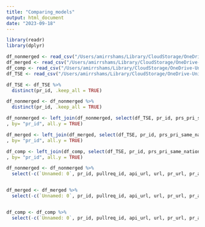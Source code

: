```yaml
---
title: "Comparing_models"
output: html_document
date: "2023-09-18"
---
```


```r
library(readr)
library(dplyr)

```

```r
df_nonmerged <- read_csv("/Users/amirrshams/Library/CloudStorage/OneDrive-UniversityofWaterloo/Thesis/Dataset/Dataset/Non_Merged/Sample/temp/Sample_10000_manual.csv")
df_merged <- read_csv("/Users/amirrshams/Library/CloudStorage/OneDrive-UniversityofWaterloo/Thesis/Dataset/Dataset/Merged/pr_merged_final_April_2023.csv")
df_comp <- read_csv("/Users/amirrshams/Library/CloudStorage/OneDrive-UniversityofWaterloo/Thesis/Dataset/Dataset/pr_final_April_2023.csv")
df_TSE <- read_csv("/Users/amirrshams/Library/CloudStorage/OneDrive-UniversityofWaterloo/Thesis/Dataset/Reza's Dataset/TSE paper/2020-TSE-Developers-Perceptible-Ethnicity-and-PR-evaluation-main/Dataset/pull_requests.csv")
```

```r
df_TSE <- df_TSE %>%
  distinct(pr_id, .keep_all = TRUE)

df_nonmerged <- df_nonmerged %>%
  distinct(pr_id, .keep_all = TRUE)
```

```r
df_nonmerged <- left_join(df_nonmerged, select(df_TSE, pr_id, prs_pri_same_nationality, prs_experience, prs_succ_rate, prs_popularity, prs_watched_repo, prs_followed_pri, prs_tenure_mnth, prs_main_team_member)
, by= "pr_id", all.y = TRUE)
```

```r
df_merged <- left_join(df_merged, select(df_TSE, pr_id, prs_pri_same_nationality, prs_experience, prs_succ_rate, prs_popularity, prs_watched_repo, prs_followed_pri, prs_tenure_mnth, prs_main_team_member)
, by= "pr_id", all.y = TRUE)

df_comp <- left_join(df_comp, select(df_TSE, pr_id, prs_pri_same_nationality, prs_experience, prs_succ_rate, prs_popularity, prs_watched_repo, prs_followed_pri, prs_tenure_mnth, prs_main_team_member)
, by= "pr_id", all.y = TRUE)
```

```r
df_nonmerged <- df_nonmerged %>%
  select(-c(`Unnamed: 0`, pr_id, pullreq_id, api_url, url, pr_url, pr_api_url, author_id, author_desc_body, closer_id, comments, created_at, closed_at))


df_merged <- df_merged %>%
  select(-c(`Unnamed: 0`, pr_id, pullreq_id, api_url, url, pr_url, pr_api_url, author_id, author_desc_body, closer_id, comments, created_at, closed_at))


df_comp <- df_comp %>%
  select(-c(`Unnamed: 0`, pr_id, pullreq_id, api_url, url, pr_url, pr_api_url, author_id, author_desc_body, closer_id, comments, created_at, closed_at))

```

